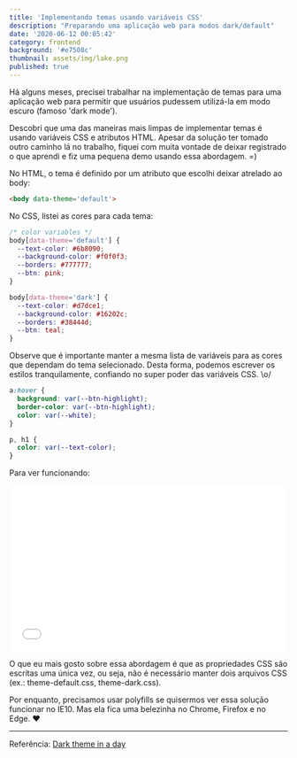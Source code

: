 ```yaml
---
title: 'Implementando temas usando variáveis CSS'
description: "Preparando uma aplicação web para modos dark/default"
date: '2020-06-12 00:05:42'
category: frontend
background: '#e7508c'
thumbnail: assets/img/lake.png
published: true
---
```


<p>Há alguns meses, precisei trabalhar na implementação de temas para uma aplicação web para permitir que usuários pudessem utilizá-la em modo escuro (famoso 'dark mode').</p>

<p>Descobri que uma das maneiras mais limpas de implementar temas é usando variáveis CSS e atributos HTML. Apesar da solução ter tomado outro caminho lá no trabalho, fiquei com muita vontade de deixar registrado o que aprendi e fiz uma pequena demo usando essa abordagem. =)</p>

<p>No HTML, o tema é definido por um atributo que escolhi deixar atrelado ao body:</p>

```html
<body data-theme='default'>
```

<p>No CSS, listei as cores para cada tema:</p>

```css
/* color variables */
body[data-theme='default'] {
  --text-color: #6b8090;
  --background-color: #f0f0f3;
  --borders: #777777;
  --btn: pink;
}

body[data-theme='dark'] {
  --text-color: #d7dce1;
  --background-color: #16202c;
  --borders: #38444d;
  --btn: teal;
}
```

<p>Observe que é importante manter a mesma lista de variáveis para as cores que dependam do tema selecionado. Desta forma, podemos escrever os estilos tranquilamente, confiando no super poder das variáveis CSS. \o/</p>

```css
a:hover {
  background: var(--btn-highlight);
  border-color: var(--btn-highlight);
  color: var(--white);
}

p, h1 {
  color: var(--text-color);
}
```

<p>Para ver funcionando:</p>

<iframe width="100%" height="300" src="//jsfiddle.net/mileine/vambtxy7/42/embedded/result/dark/" allowfullscreen="allowfullscreen" allowpaymentrequest frameborder="0"></iframe>

<p>O que eu mais gosto sobre essa abordagem é que as propriedades CSS são escritas uma única vez, ou seja, não é necessário manter dois arquivos CSS (ex.: theme-default.css, theme-dark.css).</p>

<p>Por enquanto, precisamos usar polyfills se quisermos ver essa solução funcionar no IE10. Mas ela fica uma belezinha no Chrome, Firefox e no Edge. ❤ </p>

<hr/>

<p>Referência: <a href="https://medium.com/@mwichary/dark-theme-in-a-day-3518dde2955a">Dark theme in a day</a></p>